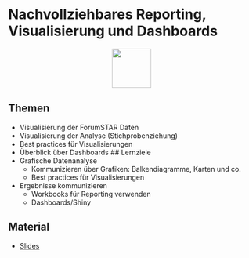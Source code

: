 # Nachvollziehbares Reporting, Visualisierung und Dashboards 
<p align="center">
<img src="icons/stats.png" width="80" height="80" class="center">
</p> 
## Themen
* Visualisierung der ForumSTAR Daten
* Visualisierung der Analyse (Stichprobenziehung) 
* Best practices für Visualisierungen
* Überblick über Dashboards
## Lernziele
* Grafische Datenanalyse
  - Kommunizieren über Grafiken: Balkendiagramme, Karten und co.
  - Best practices für Visualisierungen
* Ergebnisse kommunizieren
  - Workbooks für Reporting verwenden
  - Dashboards/Shiny


## Material
* [Slides](google.com)